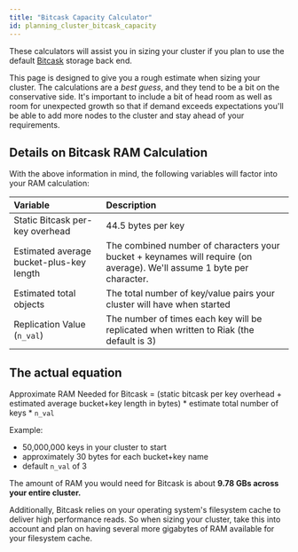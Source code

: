 ```yaml
---
title: "Bitcask Capacity Calculator"
id: planning_cluster_bitcask_capacity
---
```



[plan backend bitcask]: /riak/kv/2.2.3/setup/planning/backend/bitcask

These calculators will assist you in sizing your cluster if you plan to
use the default [Bitcask][plan backend bitcask] storage back end.

This page is designed to give you a rough estimate when sizing your
cluster.  The calculations are a _best guess_, and they tend to be a bit
on the conservative side. It's important to include a bit of head room
as well as room for unexpected growth so that if demand exceeds
expectations you'll be able to add more nodes to the cluster and stay
ahead of your requirements.

<BitcaskCalculator />

## Details on Bitcask RAM Calculation

With the above information in mind, the following variables will factor
into your RAM calculation:

Variable | Description
:--------|:-----------
Static Bitcask per-key overhead | 44.5 bytes per key
Estimated average bucket-plus-key length | The combined number of characters your bucket + keynames will require (on average). We'll assume 1 byte per character.
Estimated total objects | The total number of key/value pairs your cluster will have when started
Replication Value (`n_val`) | The number of times each key will be replicated when written to Riak (the default is 3)

## The actual equation

Approximate RAM Needed for Bitcask = (static bitcask per key overhead +
estimated average bucket+key length in bytes) * estimate total number of
keys * `n_val`

Example:

* 50,000,000 keys in your cluster to start
* approximately 30 bytes for each bucket+key name
* default `n_val` of 3

The amount of RAM you would need for Bitcask is about **9.78 GBs across
your entire cluster.**

Additionally, Bitcask relies on your operating system's filesystem cache
to deliver high performance reads. So when sizing your cluster, take
this into account and plan on having several more gigabytes of RAM
available for your filesystem cache.
